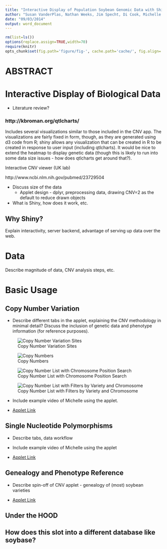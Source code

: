 ```yaml
---
title: "Interactive Display of Population Soybean Genomic Data with Shiny"
author: "Susan VanderPlas, Nathan Weeks, Jim Specht, Di Cook, Michelle Graham"
date: "09/03/2014"
output: word_document
---
```



```r
rm(list=ls())
options(replace.assign=TRUE,width=70)
require(knitr)
opts_chunk$set(fig.path='figure/fig-', cache.path='cache/', fig.align='center', fig.width=5, fig.height=5, fig.show='hold', par=TRUE, cache=TRUE, concordance=TRUE, autodep=TRUE)
```
# ABSTRACT

# Interactive Display of Biological Data

* Literature review?

### http://kbroman.org/qtlcharts/
Includes several visualizations similar to those included in the CNV app. The visualizations are fairly fixed in form, though, as they are generated using d3 code from R; shiny allows any visualization that can be created in R to be created in response to user input (including qtlcharts). It would be nice to extend the heatmap to display genetic data (though this is likely to run into some data size issues - how does qtlcharts get around that?). 


Interactive CNV viewer (UK lab)

http://www.ncbi.nlm.nih.gov/pubmed/23729504

* Discuss size of the data
    * Applet design - dplyr, preprocessing data, drawing CNV=2 as the default to reduce drawn objects

* What is Shiny, how does it work, etc.

## Why Shiny?
Explain interactivity, server backend, advantage of serving up data over the web. 

# Data

Describe magnitude of data, CNV analysis steps, etc.

# Basic Usage

## Copy Number Variation
* Describe different tabs in the applet, explaining the CNV methodology in minimal detail? Discuss the inclusion of genetic data and phenotype information (for reference purposes). 

![Copy Number Variation Sites][cnvlocation]

![Copy Numbers][cnvcopynumber]

![Copy Number List with Chromosome Position Search][cnvlistrange]

![Copy Number List with Filters by Variety and Chromosome][cnvlistfilter]

* Include example video of Michelle using the applet.

* [Applet Link](http://gsoja.agron.iastate.edu:3838/CNV/)

## Single Nucleotide Polymorphisms
* Describe tabs, data workflow

* Include example video of Michelle using the applet

* [Applet Link](http://gsoja.agron.iastate.edu:3838/SNP/)

## Genealogy and Phenotype Reference 
* Describe spin-off of CNV applet - genealogy of (most) soybean varieties

* [Applet Link](http://gsoja.agron.iastate.edu:3838/Genealogy/)

[cnvlocation]:CNVLocation.png
[cnvlistfilter]:CNVListFilter.png
[cnvlistrange]:CNVListRange.png
[cnvcopynumber]:CNVCopyNumber.png

## Under the HOOD

## How does this slot into a different database like soybase?
